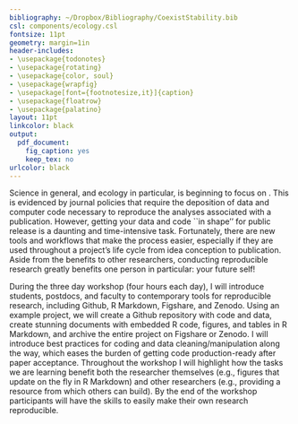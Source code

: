 ```yaml
---
bibliography: ~/Dropbox/Bibliography/CoexistStability.bib
csl: components/ecology.csl
fontsize: 11pt
geometry: margin=1in
header-includes:
- \usepackage{todonotes}
- \usepackage{rotating}
- \usepackage{color, soul}
- \usepackage{wrapfig}
- \usepackage[font={footnotesize,it}]{caption}
- \usepackage{floatrow}
- \usepackage{palatino}
layout: 11pt
linkcolor: black
output:
  pdf_document:
    fig_caption: yes
    keep_tex: no
urlcolor: black
---
```

\setlength{\parindent}{2em}
\setlength{\parskip}{0em}

\begin{center}
\textbf{\large{CPB Proposed Workshop: \\ Tools and Workflows for Reproducible Research}}
\end{center}

\vspace{2em}

\noindent{}Science in general, and ecology in particular, is beginning to focus on \emph{reproducibility}.
This is evidenced by journal policies that require the deposition of data and computer code necessary to reproduce the analyses associated with a publication.
However, getting your data and code ``in shape'' for public release is a daunting and time-intensive task.
Fortunately, there are new tools and workflows that make the process easier, especially if they are used throughout a project's life cycle from idea conception to publication.
Aside from the benefits to other researchers, conducting reproducible research greatly benefits one person in particular: your future self!
   
\medskip

During the three day workshop (four hours each day), I will introduce students, postdocs, and faculty to contemporary tools for reproducible research, including Github, R Markdown, Figshare, and Zenodo.
Using an example project, we will create a Github repository with code and data, create stunning documents with embedded R code, figures, and tables in R Markdown, and archive the entire project on Figshare or Zenodo.
I will introduce best practices for coding and data cleaning/manipulation along the way, which eases the burden of getting code production-ready after paper acceptance.
Throughout the workshop I will highlight how the tasks we are learning benefit both the researcher themselves (e.g., figures that update on the fly in R Markdown) and other researchers (e.g., providing a resource from which others can build).
By the end of the workshop participants will have the skills to easily make their own research reproducible.
 
